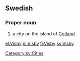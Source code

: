 ==Swedish==

===Proper noun===
{{head|sv|proper noun|g=n}}

# a city on the island of [[Gotland]]

[[Category:sv:Cities]]

[[el:Visby]]
[[pl:Visby]]
[[fi:Visby]]
[[sv:Visby]]
